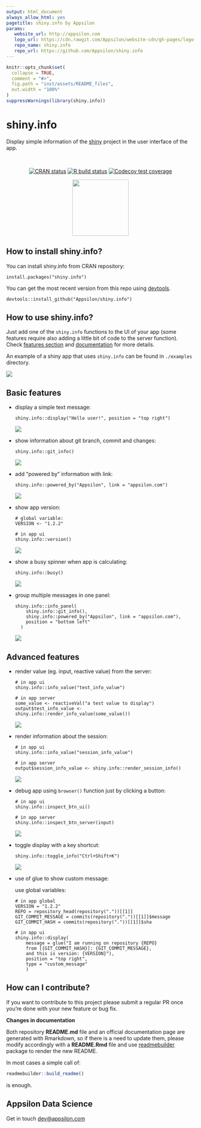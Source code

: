```yaml
---
output: html_document
always_allow_html: yes
pagetitle: shiny.info by Appsilon
params:
   website_url: http://appsilon.com
   logo_url: https://cdn.rawgit.com/Appsilon/website-cdn/gh-pages/logo-white.png
   repo_name: shiny.info
   repo_url: https://github.com/Appsilon/shiny.info
---
```


```r
knitr::opts_chunk$set(
  collapse = TRUE,
  comment = "#>",
  fig.path = "inst/assets/README_files",
  out.width = "100%"
)
suppressWarnings(library(shiny.info))
```

<link href="http://fonts.googleapis.com/css?family=Maven+Pro:400,700|Inconsolata" rel="stylesheet" type="text/css">
<link href='docs/style.css' rel='stylesheet' type='text/css'>

shiny.info
===========


<div class="subheader">
Display simple information of the [shiny](https://shiny.rstudio.com/) project in the user interface of the app.
</div>

</br>

<center>
<!-- badges: start -->
[![CRAN status](https://www.r-pkg.org/badges/version/shiny.info)](https://cran.r-project.org/package=shiny.info)
[![R build status](https://github.com/Appsilon/shiny.info/workflows/R-CMD-check/badge.svg)](https://github.com/Appsilon/shiny.info/actions?workflow=R-CMD-check)
[![Codecov test coverage](https://codecov.io/gh/Appsilon/shiny.info/branch/master/graph/badge.svg)](https://codecov.io/gh/Appsilon/shiny.info?branch=master)
<!-- badges: end -->
</br>

<a href='https://github.com/Appsilon/shiny.info'><img src='inst/assets/README_files/logo.png' align="center" height="150" /></a>

</center>

<div class="section level2">

How to install shiny.info?
---------------

You can install shiny.info from CRAN repository:

```
install.packages("shiny.info")
```

You can get the most recent version from this repo using [devtools](https://github.com/hadley/devtools).

```
devtools::install_github("Appsilon/shiny.info")
```

How to use shiny.info?
-----------

Just add one of the `shiny.info` functions to the UI of your app (some features require also adding a little bit of code to the server function). Check [features section](#basic-features) and [documentation](https://cran.r-project.org/web/packages/shiny.info/shiny.info.pdf) for more details.

An example of a shiny app that uses `shiny.info` can be found in `./examples` directory.

![](inst/assets/README_files/example.gif)

Basic features
-------

* display a simple text message:
  ```
  shiny.info::display("Hello user!", position = "top right")
  ```
  ![](inst/assets/README_files/display.png)
* show information about git branch, commit and changes:
  ```
  shiny.info::git_info()
  ```
  ![](inst/assets/README_files/git.png)
* add "powered by" information with link:
  ```
  shiny.info::powered_by("Appsilon", link = "appsilon.com")
  ```
  ![](inst/assets/README_files/powered.png)
* show app version:
  ```
  # global variable:
  VERSION <- "1.2.2"

  # in app ui
  shiny.info::version()
  ```
  ![](inst/assets/README_files/version.png)
* show a busy spinner when app is calculating:
  ```
  shiny.info::busy()
  ```
  ![](inst/assets/README_files/busy.gif)
* group multiple messages in one panel:
  ```
  shiny.info::info_panel(
      shiny.info::git_info(),
      shiny.info::powered_by("Appsilon", link = "appsilon.com"),
      position = "bottom left"
    )
  ```
  ![](inst/assets/README_files/panel.png)

Advanced features
-------

* render value (eg. input, reactive value) from the server:
  ```
  # in app ui
  shiny.info::info_value("test_info_value")

  # in app server
  some_value <- reactiveVal("a test value to display")
  output$test_info_value <- shiny.info::render_info_value(some_value())
  ```
  ![](inst/assets/README_files/info_value.png)
* render information about the session:
  ```
  # in app ui
  shiny.info::info_value("session_info_value")

  # in app server
  output$session_info_value <- shiny.info::render_session_info()
  ```
  ![](inst/assets/README_files/session.png)
* debug app using `browser()` function just by clicking a button:
  ```
  # in app ui
  shiny.info::inspect_btn_ui()

  # in app server
  shiny.info::inspect_btn_server(input)
  ```
  ![](inst/assets/README_files/inspect_button.png)
* toggle display with a key shortcut:
  ```
  shiny.info::toggle_info("Ctrl+Shift+K")
  ```
  ![](inst/assets/README_files/shortcut.gif)
* use of glue to show custom message:

  use global variables:
  ```
  # in app global
  VERSION = "1.2.2"
  REPO = repository_head(repository("."))[[1]]
  GIT_COMMIT_MESSAGE = commits(repository("."))[[1]]$message
  GIT_COMMIT_HASH = commits(repository("."))[[1]]$sha

  # in app ui
  shiny.info::display(
      message = glue("I am running on repository {REPO} 
      from [{GIT_COMMIT_HASH}]: {GIT_COMMIT_MESSAGE}, 
      and this is version: {VERSION}"), 
      position = "top right", 
      type = "custom_message"
      )
  ```

How can I contribute?
-----------------
If you want to contribute to this project please submit a regular PR once you're done with your new feature or bug fix.<br>

**Changes in documentation**

Both repository **README.md** file and an official documentation page are generated with Rmarkdown, so if there is a need to update them, please modify accordingly with a **README.Rmd** file and use [readmebuilder](https://github.com/Appsilon/readmebuilder) package to render the new README.

In most cases a simple call of:

```r
readmebuilder::build_readme()
```

is enough.

Appsilon Data Science
------------------

Get in touch [dev@appsilon.com](dev@appsilon.com)

</div>
